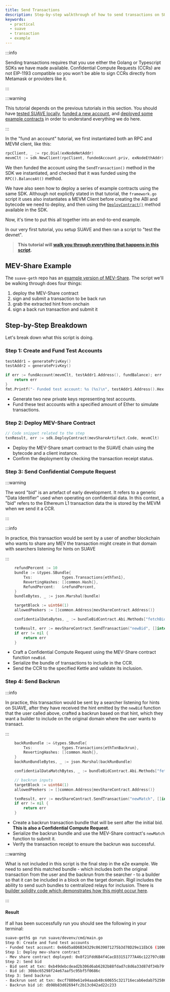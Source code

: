 ```yaml
---
title: Send Transactions
description: Step-by-step walkthrough of how to send transactions on SUAVE
keywords:
  - practical
  - suave
  - transaction
  - example
---
```


:::info

Sending transactions requires that you use either the Golang or Typescript SDKs we have made available. Confidential Compute Requests (CCRs) are not EIP-1193 compatible so you won't be able to sign CCRs directly from Metamask or providers like it.

:::

:::warning

This tutorial depends on the previous tutorials in this section. You should have [tested SUAVE locally](/tutorials/run-suave#testing-the-devnet), [funded a new account](/tutorials/fund-accounts), and [deployed some example contracts](/tutorials/deploy-contracts) in order to understand everything we do here.  

:::


In the "fund an account" tutorial, we first instantiated both an RPC and MEVM client, like this:

```go
rpcClient, _ := rpc.Dial(exNodeNetAddr)
mevmClt := sdk.NewClient(rpcClient, fundedAccount.priv, exNodeEthAddr)
```

We then funded the account using the `SendTransaction()` method in the SDK we instantiated, and checked that it was funded using the `RPC().BalanceAt()` method.

We have also seen how to deploy a series of example contracts using the same SDK. Although not explictly stated in that tutorial, the `framework.go` script it uses also instantiates a MEVM Client before creating the ABI and bytecode we need to deploy, and then using the [`DeployContract()`](https://github.com/flashbots/suapp-examples/blob/main/framework/framework.go#L175) method available in the SDK.

Now, it's time to put this all together into an end-to-end example.

In our very first tutorial, you setup SUAVE and then ran a script to "test the devnet". 

> **This tutorial will [walk you through everything that happens in this script](https://github.com/flashbots/suave-geth/blob/main/suave/devenv/cmd/main.go).**

## MEV-Share Example

The `suave-geth` repo has an [example version of MEV-Share](https://github.com/flashbots/suave-geth/blob/main/suave/sol/standard_peekers/bids.sol#L65). The script we'll be walking through does four things:

1. deploy the MEV-Share contract
2. sign and submit a transaction to be back run
3. grab the extracted hint from onchain
4. sign a back run transaction and submit it

## Step-by-Step Breakdown

Let's break down what this script is doing.

### Step 1: Create and Fund Test Accounts

```go
testAddr1 = generatePrivKey()
testAddr2 = generatePrivKey()

if err := fundAccount(mevmClt, testAddr1.Address(), fundBalance); err != nil {
    return err
}
fmt.Printf("- Funded test account: %s (%s)\n", testAddr1.Address().Hex(), fundBalance.String())
```

- Generate two new private keys representing test accounts.
- Fund these test accounts with a specified amount of Ether to simulate transactions.

### Step 2: Deploy MEV-Share Contract

```go
// Code snippet related to the step
txnResult, err := sdk.DeployContract(mevShareArtifact.Code, mevmClt)
```

- Deploy the MEV-Share smart contract to the SUAVE chain using the bytecode and a client instance.
- Confirm the deployment by checking the transaction receipt status.

### Step 3: Send Confidential Compute Request

:::warning

The word "bid" is an artefact of early development. It refers to a generic "Data Identifier" used when operating on confidential data. In this context, a "bid" refers to the Ethereum L1 transaction data the is stored by the MEVM when we send it a CCR.

:::

:::info

In practice, this transaction would be sent by a user of another blockchain who wants to share any MEV the transaction might create in that domain with searchers listening for hints on SUAVE

:::

```go
    refundPercent := 10
    bundle := &types.SBundle{
        Txs:             types.Transactions{ethTxn1},
        RevertingHashes: []common.Hash{},
        RefundPercent:   &refundPercent,
    }
    bundleBytes, _ := json.Marshal(bundle)

    targetBlock := uint64(1)
    allowedPeekers := []common.Address{mevShareContract.Address()}

    confidentialDataBytes, _ := bundleBidContract.Abi.Methods["fetchBidConfidentialBundleData"].Outputs.Pack(bundleBytes)

    txnResult, err := mevShareContract.SendTransaction("newBid", []interface{}{targetBlock + 1, allowedPeekers, []common.Address{}}, confidentialDataBytes)
    if err != nil {
        return err
    }
```

- Craft a Confidential Compute Request using the MEV-Share contract function `newBid`.
- Serialize the bundle of transactions to include in the CCR.
- Send the CCR to the specified Kettle and validate its inclusion.

### Step 4: Send Backrun

:::info

In practice, this transaction would be sent by a searcher listening for hints on SUAVE, after they have received the hint emitted by the `newBid` function that the user called above, crafted a backrun based on that hint, which they want a builder to include on the original domain where the user wants to transact.

:::

```go
    backRunBundle := &types.SBundle{
        Txs:             types.Transactions{ethTxnBackrun},
        RevertingHashes: []common.Hash{},
    }
    backRunBundleBytes, _ := json.Marshal(backRunBundle)

    confidentialDataMatchBytes, _ := bundleBidContract.Abi.Methods["fetchBidConfidentialBundleData"].Outputs.Pack(backRunBundleBytes)

    // backrun inputs
    targetBlock := uint64(1)
    allowedPeekers := []common.Address{mevShareContract.Address()}

    txnResult, err := mevShareContract.SendTransaction("newMatch", []interface{}{targetBlock + 1, allowedPeekers, []common.Address{}, bidId}, confidentialDataMatchBytes)
    if err != nil {
        return err
    }
```

- Create a backrun transaction bundle that will be sent after the initial bid. **This is also a Confidential Compute Request**. 
- Serialize the backrun bundle and use the MEV-Share contract's `newMatch` function to submit it.
- Verify the transaction receipt to ensure the backrun was successful.


:::warning

What is not included in this script is the final step in the e2e example. We need to send this matched bundle - which includes both the original transaction from the user and the backrun from the searcher - to a builder so that it can be included in a block on the target domain. Rigil includes the ability to send such bundles to centralized relays for inclusion. There is [builder solidity code which demonstrates how this might occur here](https://github.com/flashbots/suave-geth/blob/main/suave/sol/standard_peekers/bids.sol#L141). 

:::

#### Result

If all has been successfully run you should see the following in your terminal:

```bash
suave-geth$ go run suave/devenv/cmd/main.go
Step 0: Create and fund test accounts
- Funded test account: 0x66d5a8D6B34329c0639071275b3d78D29e11EbC6 (100000000)
Step 1: Deploy mev-share contract
- Mev share contract deployed: 0x8f21Fdd6B4f4CacD33151777A46c122797c8BF17
Step 2: Send bid
- Bid sent at txn: 0xb49debcdead2b306d6ab6282b88fdad7c8d6a33d87df34b79f56d141eae7c08a
- Bid id: 30bbc65298f24e67aaf5c95bf5f0686c
Step 3: Send backrun
- Backrun sent at txn: 0xcf7880e61e94aaab48c60655c321716ecab6edab752586448b0412e93a969889
- Backrun bid id: db98b83d02694fc2b13c042ad22c233